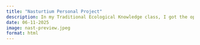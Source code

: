 ```yaml
---
title: "Nasturtium Personal Project"
description: In my Traditional Ecological Knowledge class, I got the opportunity to choose a plant I feel drawn to and get to know her better. We explored the Indegenous belief that to treat nature with true respect, we need to see her as an equal who deserves respect. I learned about her rich history, how to care for her properly, and how she benefits the people, insects, and plants around her.
date: 06-11-2025
image: nast-preview.jpeg
format: html
---
```


